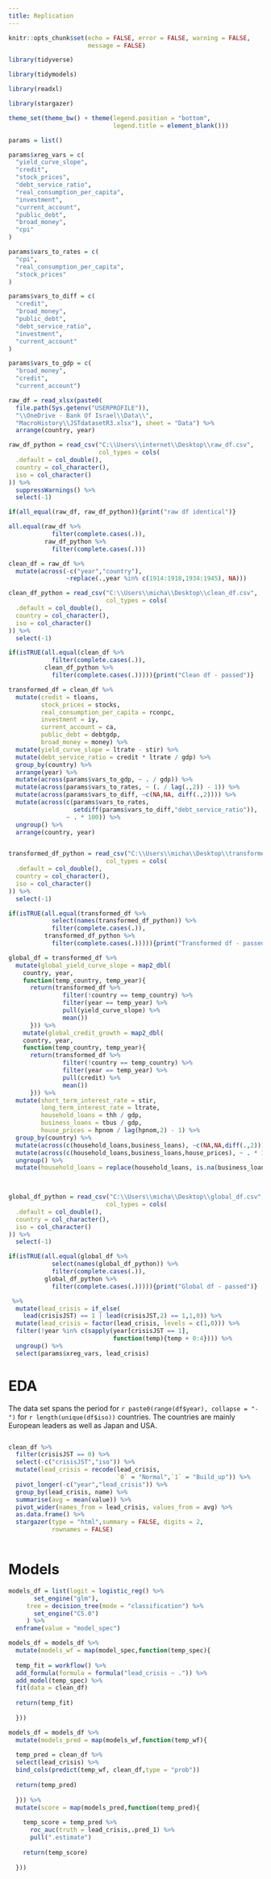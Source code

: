```yaml
---
title: Replication
---
```


```r

knitr::opts_chunk$set(echo = FALSE, error = FALSE, warning = FALSE,
                      message = FALSE)

```


```r

library(tidyverse)

library(tidymodels)

library(readxl)

library(stargazer)

```


```r

theme_set(theme_bw() + theme(legend.position = "bottom",
                             legend.title = element_blank()))

```


```r

params = list()

params$xreg_vars = c(
  "yield_curve_slope",
  "credit",
  "stock_prices",
  "debt_service_ratio",
  "real_consumption_per_capita",
  "investment",
  "current_account",
  "public_debt",
  "broad_money",
  "cpi"
)

params$vars_to_rates = c(
  "cpi",
  "real_consumption_per_capita",
  "stock_prices"
)

params$vars_to_diff = c(
  "credit",
  "broad_money",
  "public_debt",
  "debt_service_ratio",
  "investment",
  "current_account"
)

params$vars_to_gdp = c(
  "broad_money",
  "credit",
  "current_account")

```


```r

raw_df = read_xlsx(paste0(
  file.path(Sys.getenv("USERPROFILE")),
  "\\OneDrive - Bank Of Israel\\Data\\",
  "MacroHistory\\JSTdatasetR3.xlsx"), sheet = "Data") %>% 
  arrange(country, year)

raw_df_python = read_csv("C:\\Users\\internet\\Desktop\\raw_df.csv",
                         col_types = cols(
  .default = col_double(),
  country = col_character(),
  iso = col_character()
)) %>% 
  suppressWarnings() %>% 
  select(-1)

if(all_equal(raw_df, raw_df_python)){print("raw df identical")}

all.equal(raw_df %>% 
            filter(complete.cases(.)),
          raw_df_python %>% 
            filter(complete.cases(.)))

```


```r

clean_df = raw_df %>% 
  mutate(across(-c("year","country"),
                ~replace(.,year %in% c(1914:1918,1934:1945), NA)))

clean_df_python = read_csv("C:\\Users\\micha\\Desktop\\clean_df.csv",
                           col_types = cols(
  .default = col_double(),
  country = col_character(),
  iso = col_character()
)) %>% 
  select(-1)

if(isTRUE(all.equal(clean_df %>% 
            filter(complete.cases(.)),
          clean_df_python %>% 
            filter(complete.cases(.))))){print("Clean df - passed")}

```



```r

transformed_df = clean_df %>% 
  mutate(credit = tloans,
         stock_prices = stocks,
         real_consumption_per_capita = rconpc,
         investment = iy,
         current_account = ca,
         public_debt = debtgdp,
         broad_money = money) %>% 
  mutate(yield_curve_slope = ltrate - stir) %>% 
  mutate(debt_service_ratio = credit * ltrate / gdp) %>% 
  group_by(country) %>% 
  arrange(year) %>% 
  mutate(across(params$vars_to_gdp, ~ . / gdp)) %>% 
  mutate(across(params$vars_to_rates, ~ (. / lag(.,2)) - 1)) %>% 
  mutate(across(params$vars_to_diff, ~c(NA,NA, diff(.,2)))) %>% 
  mutate(across(c(params$vars_to_rates,
                  setdiff(params$vars_to_diff,"debt_service_ratio")),
                ~ . * 100)) %>% 
  ungroup() %>% 
  arrange(country, year)


transformed_df_python = read_csv("C:\\Users\\micha\\Desktop\\transformed_df.csv",
                           col_types = cols(
  .default = col_double(),
  country = col_character(),
  iso = col_character()
)) %>% 
  select(-1)

if(isTRUE(all.equal(transformed_df %>% 
            select(names(transformed_df_python)) %>% 
            filter(complete.cases(.)),
          transformed_df_python %>% 
            filter(complete.cases(.))))){print("Transformed df - passed")}


```


```r

global_df = transformed_df %>% 
  mutate(global_yield_curve_slope = map2_dbl(
    country, year,
    function(temp_country, temp_year){
      return(transformed_df %>% 
               filter(!country == temp_country) %>% 
               filter(year == temp_year) %>% 
               pull(yield_curve_slope) %>% 
               mean())
      })) %>% 
    mutate(global_credit_growth = map2_dbl(
    country, year,
    function(temp_country, temp_year){
      return(transformed_df %>% 
               filter(!country == temp_country) %>% 
               filter(year == temp_year) %>% 
               pull(credit) %>% 
               mean())
      })) %>% 
  mutate(short_term_interest_rate = stir,
         long_term_interest_rate = ltrate,
         household_loans = thh / gdp,
         business_loans = tbus / gdp,
         house_prices = hpnom / lag(hpnom,2) - 1) %>% 
  group_by(country) %>% 
  mutate(across(c(household_loans,business_loans), ~c(NA,NA,diff(.,2)))) %>% 
  mutate(across(c(household_loans,business_loans,house_prices), ~ . * 100)) %>% 
  ungroup() %>% 
  mutate(household_loans = replace(household_loans, is.na(business_loans), NA))
  


global_df_python = read_csv("C:\\Users\\micha\\Desktop\\global_df.csv",
                           col_types = cols(
  .default = col_double(),
  country = col_character(),
  iso = col_character()
)) %>% 
  select(-1)

if(isTRUE(all.equal(global_df %>% 
            select(names(global_df_python)) %>% 
            filter(complete.cases(.)),
          global_df_python %>% 
            filter(complete.cases(.))))){print("Global df - passed")}


```


```r
 %>% 
  mutate(lead_crisis = if_else(
    lead(crisisJST) == 1 | lead(crisisJST,2) == 1,1,0)) %>% 
  mutate(lead_crisis = factor(lead_crisis, levels = c(1,0))) %>% 
  filter(!year %in% c(sapply(year[crisisJST == 1],
                             function(temp){temp + 0:4}))) %>% 
  ungroup() %>% 
  select(params$xreg_vars, lead_crisis)
```


# EDA

The data set spans the period for `r paste0(range(df$year), collapse = "-")` for `r length(unique(df$iso))` countries. The countries are mainly European leaders as well as Japan and USA.


```r





```


```r

clean_df %>% 
  filter(crisisJST == 0) %>% 
  select(-c("crisisJST","iso")) %>% 
  mutate(lead_crisis = recode(lead_crisis,
                              `0` = "Normal",`1` = "Build_up")) %>% 
  pivot_longer(-c("year","lead_crisis")) %>% 
  group_by(lead_crisis, name) %>% 
  summarise(avg = mean(value)) %>% 
  pivot_wider(names_from = lead_crisis, values_from = avg) %>%
  as.data.frame() %>% 
  stargazer(type = "html",summary = FALSE, digits = 2,
            rownames = FALSE)
  

```







# Models

```r


models_df = list(logit = logistic_reg() %>% 
       set_engine("glm"),
     tree = decision_tree(mode = "classification") %>% 
       set_engine("C5.0")
     ) %>% 
  enframe(value = "model_spec")


```



```r

models_df = models_df %>% 
  mutate(models_wf = map(model_spec,function(temp_spec){
    
  temp_fit = workflow() %>% 
  add_formula(formula = formula("lead_crisis ~ .")) %>% 
  add_model(temp_spec) %>% 
  fit(data = clean_df)
    
  return(temp_fit)
    
  }))


```



```r

models_df = models_df %>% 
  mutate(models_pred = map(models_wf,function(temp_wf){
    
  temp_pred = clean_df %>% 
  select(lead_crisis) %>% 
  bind_cols(predict(temp_wf, clean_df,type = "prob"))
    
  return(temp_pred)
    
  })) %>% 
  mutate(score = map(models_pred,function(temp_pred){
    
    temp_score = temp_pred %>% 
      roc_auc(truth = lead_crisis,.pred_1) %>% 
      pull(".estimate")
    
    return(temp_score)
    
  }))
    


```


